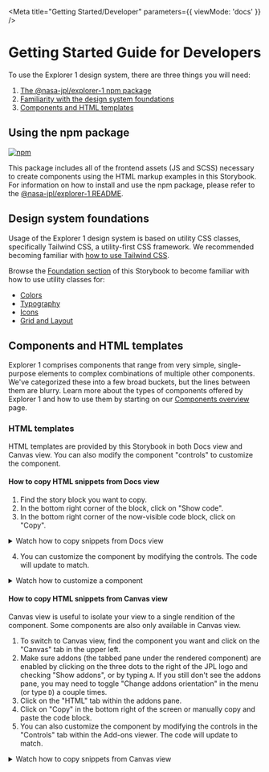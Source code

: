 
<Meta title="Getting Started/Developer" parameters={{ viewMode: 'docs' }} />

# Getting Started Guide for Developers

To use the Explorer 1 design system, there are three things you will need:

1. [The @nasa-jpl/explorer-1 npm package](#using-the-npm-package)
2. [Familiarity with the design system foundations](#design-system-foundations)
3. [Components and HTML templates](#components-and-html-templates)

## Using the npm package

[![npm](https://img.shields.io/npm/v/@nasa-jpl/explorer-1)](https://npmjs.com/package/@nasa-jpl/explorer-1)

This package includes all of the frontend assets (JS and SCSS) necessary to create components using the HTML markup examples in this Storybook. For information on how to install and use the npm package, please refer to the [@nasa-jpl/explorer-1 README](https://github.com/nasa-jpl/explorer-1).

## Design system foundations

Usage of the Explorer 1 design system is based on utility CSS classes, specifically Tailwind CSS, a utility-first CSS framework. We recommended becoming familiar with [how to use Tailwind CSS](https://tailwindcss.com/docs).

Browse the [Foundation section](?path=/docs/foundation-colors--page) of this Storybook to become familiar with how to use utility classes for:

- [Colors](?path=/docs/foundation-colors--page)
- [Typography](?path=/docs/foundation-typography--fonts)
- [Icons](?path=/docs/foundation-icons--arrow)
- [Grid and Layout](?path=/docs/foundation-grid-and-layout--base-grid)

## Components and HTML templates

Explorer 1 comprises components that range from very simple, single-purpose elements to complex combinations of multiple other components. We've categorized these into a few broad buckets, but the lines between them are blurry. Learn more about the types of components offered by Explorer 1 and how to use them by starting on our [Components overview](?path=/docs/components-overview--page) page.

### HTML templates

HTML templates are provided by this Storybook in both Docs view and Canvas view. You can also modify the component "controls" to customize the component.

#### How to copy HTML snippets from Docs view

1. Find the story block you want to copy.
2. In the bottom right corner of the block, click on "Show code".
3. In the bottom right corner of the now-visible code block, click on "Copy".

<details className="pl-4 -mt-3 text-sm">
  <summary> <span className="font-medium border-b border-blue hover:border-gray-dark">Watch how to copy snippets from Docs view</span></summary>

![how to copy snippets from Docs view](./gif/storybook-html-simple.gif)

</details>

4. You can customize the component by modifying the controls. The code will update to match.

<details className="pl-4 -mt-3 text-sm">
  <summary> <span className="font-medium border-b border-blue hover:border-gray-dark">Watch how to customize a component</span></summary>

![how to customize a component](./gif/storybook-html-customized.gif)

</details>

#### How to copy HTML snippets from Canvas view

Canvas view is useful to isolate your view to a single rendition of the component. Some components are also only available in Canvas view.

1. To switch to Canvas view, find the component you want and click on the "Canvas" tab in the upper left.
2. Make sure addons (the tabbed pane under the rendered component) are enabled by clicking on the three dots to the right of the JPL logo and checking "Show addons", or by typing `A`. If you still don't see the addons pane, you may need to toggle "Change addons orientation" in the menu (or type `D`) a couple times.
3. Click on the "HTML" tab within the addons pane.
4. Click on "Copy" in the bottom right of the screen or manually copy and paste the code block.
5. You can also customize the component by modifying the controls in the "Controls" tab within the Add-ons viewer. The code will update to match.

<details className="pl-4 text-sm">
  <summary> <span className="font-medium border-b border-blue hover:border-gray-dark">Watch how to copy snippets from Canvas view</span></summary>

![how to copy snippets from Canvas view](./gif/storybook-canvas.gif)

</details>
